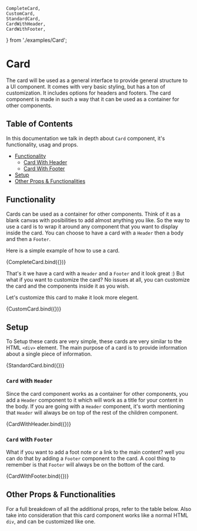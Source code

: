 
    CompleteCard,
    CustomCard,
    StandardCard,
    CardWithHeader,
    CardWithFooter,
} from './examples/Card';

<Meta title="Layout/Card" component={Card} />

# Card

The card will be used as a general interface to provide general structure to a UI component.
It comes with very basic styling, but has a ton of customization. It includes options for headers and footers.
The card component is made in such a way that it can be used as a container for other components.

## Table of Contents

In this documentation we talk in depth about `Card` component, it's functionality, usag and props.

- [Functionality](#functionality)
	- [Card With Header](#card-with-header)
	- [Card With Footer](#card-with-footer)
- [Setup](#setup)
- [Other Props & Functionalities](#other-props--functionalities)

## Functionality

Cards can be used as a container for other components. Think of it as a
blank canvas with posibilities to add almost anything you like. So the way to use a card is to wrap
it around any component that you want to display inside the card. You can choose to have a card with a `Header`
then a body and then a `Footer`.

Here is a simple example of how to use a card.

<Canvas>
	<Story name="Complete Card">
        {CompleteCard.bind({})}
	</Story>
</Canvas>

That's it we have a card with a `Header` and a `Footer` and it look great :)
But what if you want to customize the card?
No issues at all, you can customize the card and the components inside it as you wish.

Let's customize this card to make  it look more elegent.

<Canvas>
	<Story name="Custom Card">
        {CustomCard.bind({})}
	</Story>
</Canvas>

## Setup

To Setup these cards are very simple, these cards are very similar to the HTML `<div>` element. 
The main purpose of a card is to provide information about a single piece of information.

<Canvas>
	<Story name="Standard Card" args={{ children: "This is card component" }}>
		{StandardCard.bind({})}
	</Story>
</Canvas>

### `Card` with `Header`

Since the card component works as a container for other components, 
you add a `Header` component to it which will work as a title for your content in the body.
If you are going with a `Header` component, it's worth mentioning
that `Header` will always be on top of the rest of the children component.

<Canvas>
	<Story name="Card With Header">
        {CardWithHeader.bind({})}
	</Story>
</Canvas>

### `Card` with `Footer`

What if you want to add a foot note or a link to the main content? well you can do that
by adding a `Footer` component to the card. A cool thing to remember is that `Footer` will always be on the bottom of the card.

<Canvas>
	<Story name="Card With Footer">
        {CardWithFooter.bind({})}
	</Story>
</Canvas>

## Other Props & Functionalities

For a full breakdown of all the additional props, refer to the table below. Also take into
consideration that this card component works like a normal HTML `div`, and can be customized like one.

<ArgsTable of={Card} />
